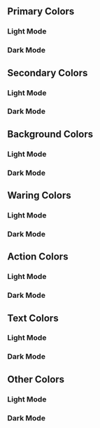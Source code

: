 
<Meta title='Tokens/Colors' />


## Primary Colors

### Light Mode

<DesignTokenDocBlock
  categoryName="Colors Light Primary"
  maxHeight={600}
  viewType="table"
  showSearch={false}
/>

### Dark Mode

<DesignTokenDocBlock
  categoryName="Colors Dark Primary"
  maxHeight={600}
  viewType="table"
  showSearch={false}
/>

## Secondary Colors

### Light Mode

<DesignTokenDocBlock
  categoryName="Colors Light Secondary"
  maxHeight={600}
  viewType="table"
  showSearch={false}
/>

### Dark Mode

<DesignTokenDocBlock
  categoryName="Colors Dark Secondary"
  maxHeight={600}
  viewType="table"
  showSearch={false}
/>


## Background Colors

### Light Mode

<DesignTokenDocBlock
  categoryName="Colors Light Background"
  maxHeight={600}
  viewType="table"
  showSearch={false}
/>

### Dark Mode

<DesignTokenDocBlock
  categoryName="Colors Dark Background"
  maxHeight={600}
  viewType="table"
  showSearch={false}
/>

## Waring Colors

### Light Mode

<DesignTokenDocBlock
  categoryName="Colors Light Warning"
  maxHeight={600}
  viewType="table"
  showSearch={false}
/>

### Dark Mode

<DesignTokenDocBlock
  categoryName="Colors Dark Warning"
  maxHeight={600}
  viewType="table"
  showSearch={false}
/>

## Action Colors

### Light Mode

<DesignTokenDocBlock
  categoryName="Colors Light Action"
  maxHeight={600}
  viewType="table"
  showSearch={false}
/>

### Dark Mode

<DesignTokenDocBlock
  categoryName="Colors Dark Action"
  maxHeight={600}
  viewType="table"
  showSearch={false}
/>

## Text Colors

### Light Mode

<DesignTokenDocBlock
  categoryName="Colors Light Text"
  maxHeight={600}
  viewType="table"
  showSearch={false}
/>

### Dark Mode

<DesignTokenDocBlock
  categoryName="Colors Dark Text"
  maxHeight={600}
  viewType="table"
  showSearch={false}
/>

## Other Colors

### Light Mode

<DesignTokenDocBlock
  categoryName="Colors Light Others"
  maxHeight={600}
  viewType="table"
  showSearch={false}
/>

### Dark Mode

<DesignTokenDocBlock
  categoryName="Colors Dark Others"
  maxHeight={600}
  viewType="table"
  showSearch={false}
/>

